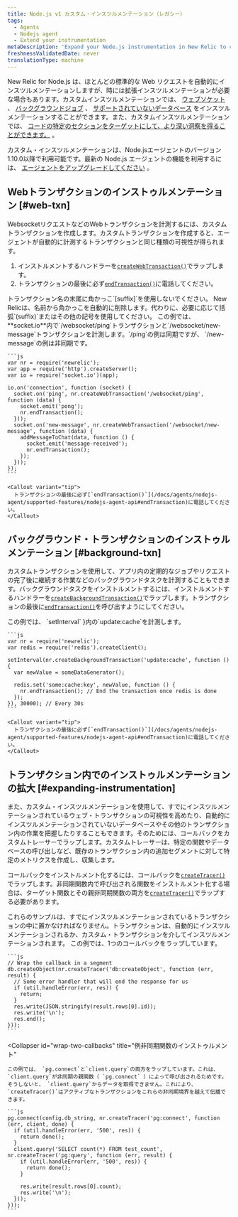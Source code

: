 ```yaml
---
title: Node.js v1 カスタム・インスツルメンテーション（レガシー）
tags:
  - Agents
  - Nodejs agent
  - Extend your instrumentation
metaDescription: 'Expand your Node.js instrumentation in New Relic to cover uninstrumented frameworks, databases, segments. Use custom tracers to better track async work.'
freshnessValidatedDate: never
translationType: machine
---
```


New Relic for Node.js は、ほとんどの標準的な Web リクエストを自動的にインスツルメンテーションしますが、時には拡張インスツルメンテーションが必要な場合もあります。カスタムインスツルメンテーションでは、 [ウェブソケット](#web-txn) 、 [バックグラウンドジョブ](#background-txn) 、 [サポートされていないデータベース](#expanding-instrumentation) をインスツルメンテーションすることができます。また、カスタムインスツルメンテーションでは、 [コードの特定のセクションをターゲットにして、より深い洞察を得ることができます。](#expanding-instrumentation) 。

カスタム・インスツルメンテーションは、Node.jsエージェントのバージョン1.10.0以降で利用可能です。最新の Node.js エージェントの機能を利用するには、 [エージェントをアップグレードしてください](/docs/agents/nodejs-agent/installation-configuration/upgrade-nodejs-agent) 。

## Webトランザクションのインストゥルメンテーション [#web-txn]

WebsocketリクエストなどのWebトランザクションを計測するには、カスタムトランザクションを作成します。カスタムトランザクションを作成すると、エージェントが自動的に計測するトランザクションと同じ種類の可視性が得られます。

1. インストルメントするハンドラーを[`createWebTransaction()`](/docs/agents/nodejs-agent/supported-features/nodejs-agent-api#createWebTransaction)でラップします。
2. トランザクションの最後に必ず[`endTransaction()`](/docs/agents/nodejs-agent/supported-features/nodejs-agent-api#endTransaction)に電話してください。

<Callout variant="important">
  トランザクション名の末尾に角かっこ`[suffix]`を使用しないでください。 New Relicは、名前から角かっこを自動的に削除します。代わりに、必要に応じて括弧`(suffix)`またはその他の記号を使用してください。
</Callout>

<CollapserGroup>
  <Collapser
    id="instrument-in-socket-io"
    title="例socket.ioで2つのトランザクションを計測する"
  >
    この例では、 **socket.io**内で`/websocket/ping`トランザクションと`/websocket/new-message`トランザクションを計測します。`/ping`の例は同期ですが、 `/new-message`の例は非同期です。

    ```js
    var nr = require('newrelic');
    var app = require('http').createServer();
    var io = require('socket.io')(app);

    io.on('connection', function (socket) {
      socket.on('ping', nr.createWebTransaction('/websocket/ping', function (data) {
        socket.emit('pong');
        nr.endTransaction();
      }));
      socket.on('new-message', nr.createWebTransaction('/websocket/new-message', function (data) {
        addMessageToChat(data, function () {
          socket.emit('message-received');
          nr.endTransaction();
        });
      }));
    });
    ```

    <Callout variant="tip">
      トランザクションの最後に必ず[`endTransaction()`](/docs/agents/nodejs-agent/supported-features/nodejs-agent-api#endTransaction)に電話してください。
    </Callout>
  </Collapser>
</CollapserGroup>

## バックグラウンド・トランザクションのインストゥルメンテーション [#background-txn]

カスタムトランザクションを使用して、アプリ内の定期的なジョブやリクエストの完了後に継続する作業などのバックグラウンドタスクを計測することもできます。バックグラウンドタスクをインストルメントするには、インストルメントするハンドラーを[`createBackgroundTransaction()`](/docs/agents/nodejs-agent/supported-features/nodejs-agent-api#createBackgroundTransaction)でラップします。トランザクションの最後に[`endTransaction()`](/docs/agents/nodejs-agent/supported-features/nodejs-agent-api#endTransaction)を呼び出すようにしてください。

<CollapserGroup>
  <Collapser
    id="example-instrument-update"
    title="例setInterval内の機器"
  >
    この例では、 `setInterval` }内の`update:cache`を計測します。

    ```js
    var nr = require('newrelic');
    var redis = require('redis').createClient();

    setInterval(nr.createBackgroundTransaction('update:cache', function () {
      var newValue = someDataGenerator();

      redis.set('some:cache:key', newValue, function () {
        nr.endTransaction(); // End the transaction once redis is done
      });
    }), 30000); // Every 30s
    ```

    <Callout variant="tip">
      トランザクションの最後に必ず[`endTransaction()`](/docs/agents/nodejs-agent/supported-features/nodejs-agent-api#endTransaction)に電話してください。
    </Callout>
  </Collapser>
</CollapserGroup>

## トランザクション内でのインストゥルメンテーションの拡大 [#expanding-instrumentation]

また、カスタム・インスツルメンテーションを使用して、すでにインスツルメンテーションされているウェブ・トランザクションの可視性を高めたり、自動的にインスツルメンテーションされていないデータベースやその他のトランザクション内の作業を把握したりすることもできます。そのためには、コールバックをカスタムトレーサーでラップします。カスタムトレーサーは、特定の関数やデータベースの呼び出しなど、既存のトランザクション内の追加セグメントに対して特定のメトリクスを作成し、収集します。

コールバックをインストルメント化するには、コールバックを[`createTracer()`](/docs/agents/nodejs-agent/supported-features/nodejs-agent-api#createTracer)でラップします。非同期関数内で呼び出される関数をインストルメント化する場合は、ターゲット関数とその親非同期関数の両方を[`createTracer()`](/docs/agents/nodejs-agent/supported-features/nodejs-agent-api#createTracer)でラップする必要があります。

<Callout variant="tip">
  これらのサンプルは、すでにインスツルメンテーションされているトランザクションの中に置かなければなりません。トランザクションは、自動的にインスツルメンテーションされるか、カスタム・トランザクションを介してインスツルメンテーションされます。
</Callout>

<CollapserGroup>
  <Collapser
    id="wrap-single-callback"
    title="例：コールバックをインストゥルメントする"
  >
    この例では、1つのコールバックをラップしています。

    ```js
    // Wrap the callback in a segment
    db.createObject(nr.createTracer('db:createObject', function (err, result) {
      // Some error handler that will end the response for us
      if (util.handleError(err, res)) {
        return;
      }
      res.write(JSON.stringify(result.rows[0].id));
      res.write('\n');
      res.end();
    }));
    ```
  </Collapser>

  <Collapser
    id="wrap-two-callbacks"
    title="例非同期関数のインストゥルメント"
  >
    この例では、 `pg.connect`と`client.query`の両方をラップしています。これは、 `client.query`が非同期の親関数（ `pg.connect` ）によって呼び出されるためです。そうしないと、 `client.query`からデータを取得できません。これにより、 `createTracer()`はアクティブなトランザクションをこれらの非同期境界を越えて伝播できます。

    ```js
    pg.connect(config.db_string, nr.createTracer('pg:connect', function (err, client, done) {
      if (util.handleError(err, '500', res)) {
        return done();
      }
      client.query('SELECT count(*) FROM test_count', nr.createTracer('pg:query', function (err, result) {
        if (util.handleError(err, '500', res)) {
          return done();
        }

        res.write(result.rows[0].count);
        res.write('\n');
      }));
    }));
    ```
  </Collapser>
</CollapserGroup>